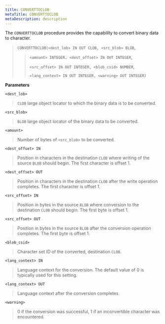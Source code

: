 ```yaml
---
title: CONVERTTOCLOB
metaTitle: CONVERTTOCLOB
metaDescription: description
---
```


The `CONVERTTOCLOB` procedure provides the capability to convert binary
data to character.

> `CONVERTTOCLOB(<dest_lob> IN OUT CLOB, <src_blob> BLOB`,
> 
> > `<amount> INTEGER, <dest_offset> IN OUT INTEGER`,
> > 
> > `<src_offset> IN OUT INTEGER, <blob_csid> NUMBER`,
> > 
> > `<lang_context> IN OUT INTEGER, <warning> OUT INTEGER)`

**Parameters**

`<dest_lob>`

> `CLOB` large object locator to which the binary data is to be
> converted.

`<src_blob>`

> `BLOB` large object locator of the binary data to be converted.

`<amount>`

> Number of bytes of `<src_blob>` to be converted.

`<dest_offset> IN`

> Position in characters in the destination `CLOB` where writing of the
> source `BLOB` should begin. The first character is offset 1.

`<dest_offset> OUT`

> Position in characters in the destination `CLOB` after the write
> operation completes. The first character is offset 1.

`<src_offset> IN`

> Position in bytes in the source `BLOB` where conversion to the
> destination `CLOB` should begin. The first byte is offset 1.

`<src_offset> OUT`

> Position in bytes in the source `BLOB` after the conversion operation
> completes. The first byte is offset 1.

`<blob_csid>`

> Character set ID of the converted, destination `CLOB`.

`<lang_context> IN`

> Language context for the conversion. The default value of 0 is
> typically used for this setting.

`<lang_context> OUT`

> Language context after the conversion completes.

`<warning>`

> 0 if the conversion was successful, 1 if an inconvertible character
> was encountered.
